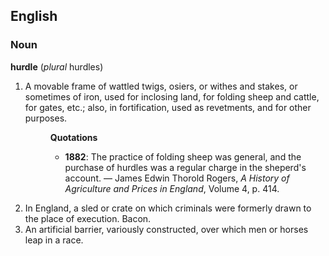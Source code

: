 ==English==
===Noun===
'''hurdle''' (''plural'' hurdles)
# A movable frame of wattled twigs, osiers, or withes and stakes, or sometimes of iron, used for inclosing land, for folding sheep and cattle, for gates, etc.; also, in fortification, used as revetments, and for other purposes.
#:'''Quotations'''
#:*'''1882''': The practice of folding sheep was general, and the purchase of hurdles was a regular charge in the sheperd's account. &mdash; James Edwin Thorold Rogers, ''A History of Agriculture and Prices in England'', Volume 4, p. 414.
# In England, a sled or crate on which criminals were formerly drawn to the place of execution. Bacon.
# An artificial barrier, variously constructed, over which men or horses leap in a race.